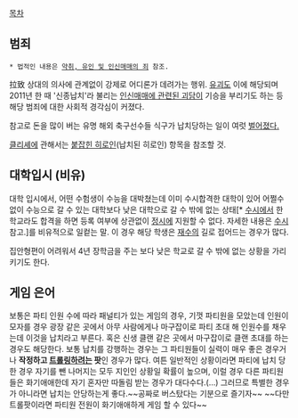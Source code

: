 [[목차]]
== 범죄 ==
 * 법적인 내용은 [[약취, 유인 및 인신매매의 죄]] 참조.

拉致
상대의 의사에 관계없이 강제로 어디론가 데려가는 행위. [[유괴]]도 이에 해당되며 2011년 한 때 '신종납치'라 불리는 [[인신매매에 관련된 괴담]]이 기승을 부리기도 하는 등 해당 범죄에 대한 사회적 경각심이 커졌다.

참고로 돈을 많이 버는 유명 해외 축구선수들 식구가 납치당하는 일이 여럿 [http://www.donga.com/fbin/dfsrchview?n=D082000039662982 벌어졌다.]

[[클리셰]]에 관해서는 [[붙잡힌 히로인]](납치된 히로인) 항목을 참조할 것.

== 대학입시 (비유) ==
대학 입시에서, 어떤 수험생이 수능을 대박쳤는데 이미 수시합격한 대학이 있어 어쩔수없이 수능으로 갈 수 있는 대학보다 낮은 대학으로 갈 수 밖에 없는 상태[* [[수시]]에서 한 학교라도 합격을 하면 등록 여부에 상관없이 [[정시]]에 지원할 수 없다. 자세한 내용은 [[수시]] 참고.]를 비유적으로 일컽는 말. 이 경우 해당 학생은 [[재수]]의 길로 접어드는 경우가 많다.

집안형편이 어려워서 4년 장학금을 주는 보다 낮은 학교로 갈 수 밖에 없는 상황을 가리키기도 한다.

== 게임 은어 ==
보통은 파티 인원 수에 따라 패널티가 있는 게임의 경우, 기껏 파티원을 모았는데 인원이 모자를 경우 광장 같은 곳에서 아무 사람에게나 마구잡이로 파티 초대 해 인원수를 채우는데 이것을 납치라고 부른다. 혹은 신생 클랜 같은 곳에서 마구잡이로 클랜 초대를 하는 경우도 해당한다. 보통 납치를 강행하는 경우는 그 파티원들이 실력이 매우 좋은 경우거나 '''작정하고 [[트롤링]]하려는 팟'''인 경우가 많다. 여튼 일반적인 상황이라면 파티에 납치 당한 경우 자기를 뺀 나머지는 모두 지인인 상황일 확률이 높으며, 이럴 경우 다른 파티원들은 화기애애한데 자기 혼자만 따돌림 받는 경우가 대다수다.(...) 그러므로 특별한 경우가 아니라면 납치는 안당하는게 좋다.~~공짜로 버스탔다는 기분으로 즐기자~~ ~~다만 트롤팟이라면 파티원 전원이 화기애애하게 게임 할 수 있다~~
